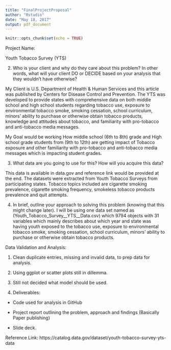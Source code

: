 ```yaml
---
title: "FinalProjectProposal"
author: "Rstudio"
date: "May 18, 2017"
output: pdf_document
---
```


```r
knitr::opts_chunk$set(echo = TRUE)
```

Project Name:

Youth Tobacco Survey (YTS)



2) Who is your client and why do they care about this problem? In other words, what will your client DO or DECIDE based on your analysis that they wouldn't have otherwise?

My Client is U.S. Department of Health & Human Services and this article was published by Centers for Disease Control and Prevention. The YTS was developed to provide states with comprehensive data on both middle school and high school students regarding tobacco use, exposure to environmental tobacco smoke, smoking cessation, school curriculum, minors' ability to purchase or otherwise obtain tobacco products, knowledge and attitudes about tobacco, and familiarity with pro-tobacco and anti-tobacco media messages. 

My Goal would be working How middle school (6th to 8th) grade and High school grade students from (9th to 12th) are getting impact of Tobacco exposure and other familiarity with pro-tobacco and anti-tobacco media messages which is impacting student grades.


3) What data are you going to use for this? How will you acquire this data?

This data is available in data.gov and reference link would be provided at the end. The datasets were extracted from Youth Tobacco Surveys from participating states. Tobacco topics included are cigarette smoking prevalence, cigarette smoking frequency, smokeless tobacco products prevalence and quit attempts.


4) In brief, outline your approach to solving this problem (knowing that this might change later).
I will be using one data set named as (Youth_Tobacco_Survey__YTS__Data.csv) which 9794 objects with 31 variables which mainly describes about which year and state was having youth exposed to the tobacco use, exposure to environmental tobacco smoke, smoking cessation, school curriculum, minors' ability to purchase or otherwise obtain tobacco products.

 Data Validation and Analysis:

   1) Clean duplicate entries, missing and invalid data, to prep data for analysis.

   2) Using ggplot or scatter plots still in dillemma.
   
   3) Still not decided what model should be used.
   
   
5) Deliverables:

-   Code used for analysis in GitHub

-   Project report outlining the problem, approach and findings (Basically Paper publishing)

-   Slide deck.
   
   
Reference Link: https://catalog.data.gov/dataset/youth-tobacco-survey-yts-data



